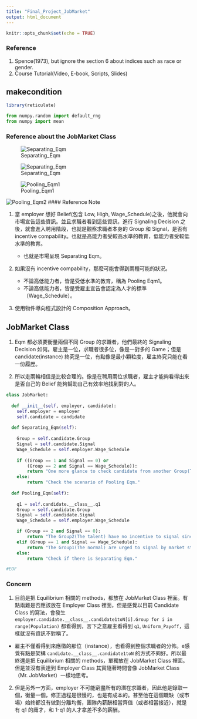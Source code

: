 ```yaml
---
title: "Final_Project_JobMarket"
output: html_document
---
```


```r
knitr::opts_chunk$set(echo = TRUE)
```

### Reference

1. Spence(1973), but ignore the section 6 about indices such as race or gender.
2. Course Tutorial(Video, E-book, Scripts, Slides)

## makecondition

```r
library(reticulate)
```

```python
from numpy.random import default_rng
from numpy import mean
```

### Reference about the JobMarket Class

![Separating_Eqm](./Figures/Figure1.png)

![Separating_Eqm](./Figures/Separating_Eqm.png)

![Pooling_Eqm1](./Figures/Pooling_Eqm1.png)

![Pooling_Eqm2](./Figures/Pooling_Eqm2.png)
#### Reference Note

1. 當 employer 想好 Belief(包含 Low, High, Wage_Schedule)之後，他就會向市場宣告這些資訊。並且求職者看到這些資訊，進行 Signaling Decision 之後，就會進入聘用階段，也就是觀察求職者本身的 Group 和 Signal，是否有 incentive compability。也就是高能力者受較高水準的教育，低能力者受較低水準的教育。

   - 也就是市場呈現 Separating Eqm。

2. 如果沒有  incentive compability，那麼可能會得到兩種可能的狀況。

   - 不論高低能力者，皆是受低水準的教育，稱為 Pooling Eqm1。
   - 不論高低能力者，皆是受雇主宣告會認定為人才的標準（Wage_Schedule）。
   
3. 使用物件導向程式設計的 Composition Approach。

## JobMarket Class

1. Eqm 都必須要衡量兩個不同 Group 的求職者，他們最終的 Signaling Decision 如何。雇主是一位，求職者很多位，像是一對多的 Game；但是 candidate(instance) 終究是一位，有點像是最小顆粒度，雇主終究只能在看一份履歷。

2. 所以走兩輪相信是比較合理的。像是在聘用兩位求職者，雇主才能夠看得出來是否自己的 Belief 能夠幫助自己有效率地找到對的人。

```python
class JobMarket:
  
  def __init__(self, employer, candidate):
    self.employer = employer
    self.candidate = candidate
  
  def Separating_Eqm(self):
    
    Group = self.candidate.Group
    Signal = self.candidate.Signal
    Wage_Schedule = self.employer.Wage_Schedule
    
    if ((Group == 1 and Signal == 0) or
        (Group == 2 and Signal == Wage_Schedule)):
        return "One more glance to check candidate from another Group(Type), therefore, the Separating Eqm will be more convincing."
    else:
        return "Check the scenario of Pooling Eqm."
      
  def Pooling_Eqm(self):
    
    q1 = self.candidate.__class__.q1
    Group = self.candidate.Group
    Signal = self.candidate.Signal
    Wage_Schedule = self.employer.Wage_Schedule

    if (Group == 2 and Signal == 0):
        return "The Group2(The talent) have no incentive to signal since q1*2 < Wage_Schedule: " + str(q1) + " * 2" + " < " + str(Wage_Schedule)
    elif (Group == 1 and Signal == Wage_Schedule):
        return "The Group1(The normal) are urged to signal by market structure since Wage_Schedule < 1-q1: " + str(Wage_Schedule) + " < " + "1-" + str(q1)
    else: 
        return "Check if there is Separating Eqm."

#EOF
```

### Concern

1. 目前是把 Equilibrium 相關的 methods，都放在 JobMarket Class 裡面。有點兩難是否應該放在 Employer Class 裡面，但是感覺以目前 Candidate Class 的寫法，會發生 `employer.candidate.__class__.candidate1toN[i].Group for i in range(Population)` 都看得到，言下之意雇主看得到 `q1`, `Uniform_Payoff`，這樣就沒有資訊不對稱了。

  - 雇主不僅看得到來應徵的那位（instance），也看得到整個求職者的分佈。e感覺有點是架構 `candidate.__class__.candidate1toN` 的方式不夠好。所以最終還是把 Equilibrium 相關的 methods，單獨放在 JobMarket Class 裡面。但是並沒有表達到 Employer Class 其實隨著時間會像 JobMarket Class（Mr. JobMarket）一樣地思考。

2. 但是另外一方面，employer 不可能窮盡所有的潛在求職者，因此他是錄取一個，衡量一個，修正過程是很慢的，也是有成本的。甚至他在這個職缺（或市場）始終都沒有做到分離均衡，團隊內薪酬相當齊值（或者相當接近），就是有 q1 的庸才，和 1-q1 的人才拿差不多的薪酬。
